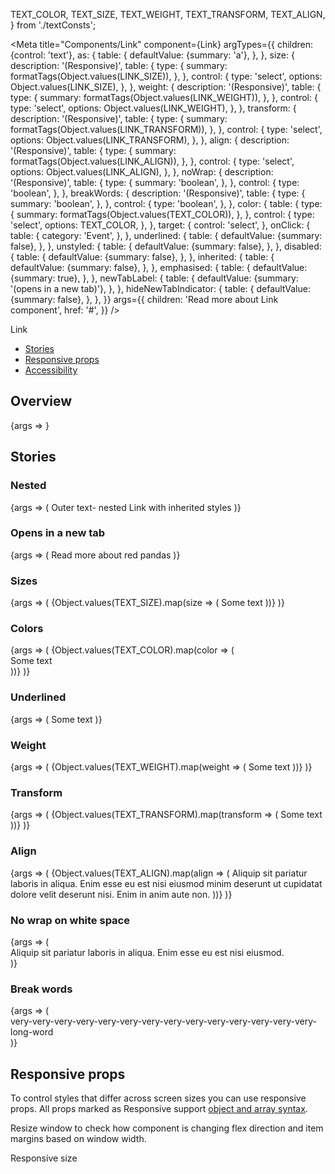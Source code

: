   TEXT_COLOR,
  TEXT_SIZE,
  TEXT_WEIGHT,
  TEXT_TRANSFORM,
  TEXT_ALIGN,
} from './textConsts';

<Meta
  title="Components/Link"
  component={Link}
  argTypes={{
    children: {control: 'text'},
    as: {
      table: {
        defaultValue: {summary: 'a'},
      },
    },
    size: {
      description: '(Responsive)',
      table: {
        type: {
          summary: formatTags(Object.values(LINK_SIZE)),
        },
      },
      control: {
        type: 'select',
        options: Object.values(LINK_SIZE),
      },
    },
    weight: {
      description: '(Responsive)',
      table: {
        type: {
          summary: formatTags(Object.values(LINK_WEIGHT)),
        },
      },
      control: {
        type: 'select',
        options: Object.values(LINK_WEIGHT),
      },
    },
    transform: {
      description: '(Responsive)',
      table: {
        type: {
          summary: formatTags(Object.values(LINK_TRANSFORM)),
        },
      },
      control: {
        type: 'select',
        options: Object.values(LINK_TRANSFORM),
      },
    },
    align: {
      description: '(Responsive)',
      table: {
        type: {
          summary: formatTags(Object.values(LINK_ALIGN)),
        },
      },
      control: {
        type: 'select',
        options: Object.values(LINK_ALIGN),
      },
    },
    noWrap: {
      description: '(Responsive)',
      table: {
        type: {
          summary: 'boolean',
        },
      },
      control: {
        type: 'boolean',
      },
    },
    breakWords: {
      description: '(Responsive)',
      table: {
        type: {
          summary: 'boolean',
        },
      },
      control: {
        type: 'boolean',
      },
    },
    color: {
      table: {
        type: {
          summary: formatTags(Object.values(TEXT_COLOR)),
        },
      },
      control: {
        type: 'select',
        options: TEXT_COLOR,
      },
    },
    target: {
      control: 'select',
    },
    onClick: {
      table: {
        category: 'Event',
      },
    },
    underlined: {
      table: {
        defaultValue: {summary: false},
      },
    },
    unstyled: {
      table: {
        defaultValue: {summary: false},
      },
    },
    disabled: {
      table: {
        defaultValue: {summary: false},
      },
    },
    inherited: {
      table: {
        defaultValue: {summary: false},
      },
    },
    emphasised: {
      table: {
        defaultValue: {summary: true},
      },
    },
    newTabLabel: {
      table: {
        defaultValue: {summary: '(opens in a new tab)'},
      },
    },
    hideNewTabIndicator: {
      table: {
        defaultValue: {summary: false},
      },
    },
  }}
  args={{
    children: 'Read more about Link component',
    href: '#',
  }}
/>

<PageHeader>Link</PageHeader>

- [Stories](#stories)
- [Responsive props](#responsive-props)
- [Accessibility](#accessibility)

## Overview

<Canvas>
  <Story name="Default">{args => <Link {...args} />}</Story>
</Canvas>

<ArgsTable story="Default" />

## Stories

### Nested

<Canvas>
  <Story name="Nested">
    {args => (
      <Text as="h2" color={TEXT_COLOR['text-red-60']}>
        Outer text-
        <Link as="button" inherited {...args}>
          nested Link with inherited styles
        </Link>
      </Text>
    )}
  </Story>
</Canvas>

### Opens in a new tab

<Canvas>
  <Story name="Open in a new tab">
    {args => (
      <Link
        href="https://en.wikipedia.org/wiki/Red_panda"
        target="_blank"
        {...args}
      >
        Read more about red pandas
      </Link>
    )}
  </Story>
</Canvas>

### Sizes

<Canvas>
  <Story name="Sizes">
    {args => (
      <Flex direction="column">
        {Object.values(TEXT_SIZE).map(size => (
          <StoryVariant label={`size - ${size}`} key={size}>
            <Link {...args} size={size}>
              Some text
            </Link>
          </StoryVariant>
        ))}
      </Flex>
    )}
  </Story>
</Canvas>

### Colors

<Canvas>
  <Story name="Colors">
    {args => (
      <Flex direction="column">
        {Object.values(TEXT_COLOR).map(color => (
          <StoryVariant label={`color - ${color}`} key={color}>
            <div
              style={{backgroundColor: color === 'text-white' ? '#c3d1dd' : ''}}
            >
              <Link {...args} color={color}>
                Some text
              </Link>
            </div>
          </StoryVariant>
        ))}
      </Flex>
    )}
  </Story>
</Canvas>

### Underlined

<Canvas>
  <Story name="Underlined">
    {args => (
      <Link {...args} underlined>
        Some text
      </Link>
    )}
  </Story>
</Canvas>

### Weight

<Canvas>
  <Story name="Weight">
    {args => (
      <Flex direction="column">
        {Object.values(TEXT_WEIGHT).map(weight => (
          <StoryVariant label={`weight - ${weight}`} key={weight}>
            <Link {...args} weight={weight}>
              Some text
            </Link>
          </StoryVariant>
        ))}
      </Flex>
    )}
  </Story>
</Canvas>

### Transform

<Canvas>
  <Story name="Transform">
    {args => (
      <Flex direction="column">
        {Object.values(TEXT_TRANSFORM).map(transform => (
          <StoryVariant label={`transform - ${transform}`} key={transform}>
            <Link {...args} transform={transform}>
              Some text
            </Link>
          </StoryVariant>
        ))}
      </Flex>
    )}
  </Story>
</Canvas>

### Align

<Canvas>
  <Story name="Align">
    {args => (
      <Flex direction="column">
        {Object.values(TEXT_ALIGN).map(align => (
          <StoryVariant label={`align - ${align}`} key={align} width={400}>
            <Link {...args} align={align} style={{display: 'block'}}>
              Aliquip sit pariatur laboris in aliqua. Enim esse eu est nisi
              eiusmod minim deserunt ut cupidatat dolore velit deserunt nisi.
              Enim in anim aute non.
            </Link>
          </StoryVariant>
        ))}
      </Flex>
    )}
  </Story>
</Canvas>

### No wrap on white space

<Canvas>
  <Story name="White space no wrap">
    {args => (
      <div style={{border: '1px solid gray', width: '400px'}}>
        <Link {...args} noWrap>
          Aliquip sit pariatur laboris in aliqua. Enim esse eu est nisi eiusmod.
        </Link>
      </div>
    )}
  </Story>
</Canvas>

### Break words

<Canvas>
  <Story name="Break words">
    {args => (
      <div style={{border: '1px solid gray', width: '400px'}}>
        <Link {...args} breakWords>
          very-very-very-very-very-very-very-very-very-very-very-very-very-very-long-word
        </Link>
      </div>
    )}
  </Story>
</Canvas>

## Responsive props

To control styles that differ across screen sizes you can use responsive props. All props marked as Responsive support [object and array syntax](/story/foundation-✨-responsive-props--page).

Resize window to check how component is changing flex direction and item margins based on window width.

<Canvas>
  <Link
    size={[LINK_SIZE.SMALL, LINK_SIZE.MEDIUM, null, LINK_SIZE.LARGE]}
    weight={[LINK_WEIGHT.REGULAR, LINK_WEIGHT.BOLD]}
  >
    Responsive size
  </Link>
</Canvas>

<LinkA11y />
